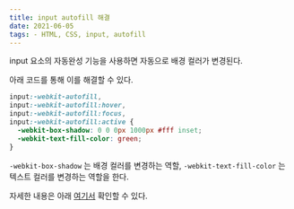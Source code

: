 ```yaml
---
title: input autofill 해결
date: 2021-06-05
tags: - HTML, CSS, input, autofill
---
```


input 요소의 자동완성 기능을 사용하면 자동으로 배경 컬러가 변경된다.

아래 코드를 통해 이를 해결할 수 있다.

```css
input:-webkit-autofill,
input:-webkit-autofill:hover,
input:-webkit-autofill:focus,
input:-webkit-autofill:active {
  -webkit-box-shadow: 0 0 0px 1000px #fff inset;
  -webkit-text-fill-color: green;
}
```

`-webkit-box-shadow` 는 배경 컬러를 변경하는 역할, `-webkit-text-fill-color` 는 텍스트 컬러를 변경하는 역할을 한다.

자세한 내용은 아래 [여기서](https://css-tricks.com/snippets/css/change-autocomplete-styles-webkit-browsers/) 확인할 수 있다.
